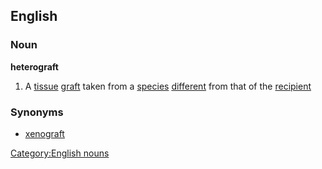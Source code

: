 ==English==
===Noun===
'''heterograft'''
#A [[tissue]] [[graft]] taken from a [[species]] [[different]] from that of the [[recipient]]
===Synonyms===
*[[xenograft]]
[[Category:English nouns]]